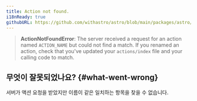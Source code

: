 ```yaml
---
title: Action not found.
i18nReady: true
githubURL: https://github.com/withastro/astro/blob/main/packages/astro/src/core/errors/errors-data.ts
---
```


> **ActionNotFoundError**: The server received a request for an action named `ACTION_NAME` but could not find a match. If you renamed an action, check that you've updated your `actions/index` file and your calling code to match.

## 무엇이 잘못되었나요? \{#what-went-wrong\}
서버가 액션 요청을 받았지만 이름이 같은 일치하는 항목을 찾을 수 없습니다.



